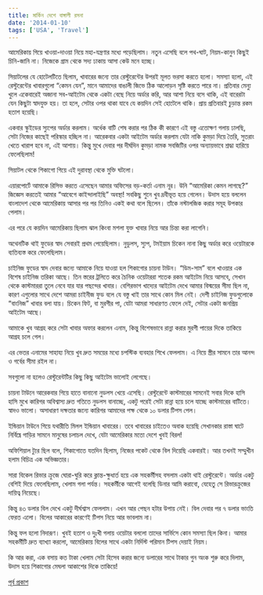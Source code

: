 ```yaml
---
title: মার্কিন দেশে বাঙ্গালী রসনা
date: '2014-01-10'
tags: ['USA', 'Travel']
---
```



আমেরিকায় গিয়ে খাওয়া-দাওয়া নিয়ে মহা-যন্ত্রণার মধ্যে পড়েছিলাম। নতুন এসেছি বলে পথ-ঘাট, নিয়ম-কানুন কিছুই চিনি-জানি না। নিজেকে গ্রাম থেকে সদ্য ঢাকায় আসা কেউ মনে হচ্ছে।

 

সিয়াটলের যে হোটেলটিতে ছিলাম, খাবারের জন্যে তার রেস্টুরেন্টের উপরই মূলত ভরসা করতে হলো। সমস্যা হলো, এই রেস্টুরেন্টের খাবারগুলো “কেমন যেন”, মানে আমাদের বাঙালী জিভে ঠিক আলোড়ন সৃষ্টি করতে পারে না। প্রতিবার মেন্যু খুলে একেবারেই অজানা সব-আইটেম থেকে একটা বেছে নিয়ে অর্ডার করি, আর আশা নিয়ে বসে থাকি, এই বারেরটা যেন কিছুটা স্বাদযুক্ত হয়। তা হলে, সেটার ওপর থাকা যাবে যে কয়দিন সেই হোটেলে থাকি। প্রায় প্রতিবারই চুড়ান্ত রকম হতাশ হয়েছি।

 

একবার স্কুইডের স্যুপের অর্ডার করলাম। অর্ধেক বাটি শেষ করার পর ঠিক কী কারণে এই বস্তু এতোক্ষণ গলায় ঢালছি, সেটা নিজের কাছেই পরিস্কার হচ্ছিল না। আরেকবার একটা আইটেম অর্ডার করলাম যেটা নাকি কুমড়া দিয়ে তৈরি, সুতরাং খেতে খারাপ হবে না, এই আশায়। কিন্তু মুখে দেবার পর দীর্ঘদিন কুমড়া নামক সবজিটির ওপর অন্যায়ভাবে শ্রদ্ধা হারিয়ে ফেলেছিলাম!

 

সিয়াটল থেকে শিকাগো গিয়ে এই দুরাবস্থা থেকে মুক্তি ঘটলো।

 

এয়ারপোর্টে আমাকে রিসিভ করতে এসেছেন আমার অফিসের বড়-কর্তা এনাম নূর। উনি “আমেরিকা কেমন লাগছে?” জিজ্ঞেস করতেই আমার “আবেগে কাইন্দালাইছি” অবস্থা! সবকিছু শুনে খুব দ্রবীভূত হয়ে গেলেন। উদাস হয়ে বললেন বাংলাদেশ থেকে আমেরিকায় আসার পর পর তিনিও একই কথা বলে ছিলেন। তাঁকে নস্টালজিক করার সমূহ উপকার পেলাম।

 

এর পরে যে কয়দিন আমেরিকায় ছিলাম ঝাল কিংবা মশলা যুক্ত খাবার নিয়ে আর চিন্তা করা লাগেনি। 

 

অথেনটিক থাই ফুডের স্বাদ সেবারই প্রথম পেয়েছিলাম। নুডুলস, স্যুপ, টমইয়াম চিকেন নানা কিছু অর্ডার করে ওয়েটারকে ব্যতিব্যস্ত করে ফেলেছিলাম।

 

চাইনিজ ফুডের স্বাদ দেবার জন্যে আমাকে নিয়ে যাওয়া হল শিকাগোর চায়না টাউন। “ডিম-সাম” বলে খাওয়ার এক বিশেষ চাইনিজ তরিকা আছে। তিন স্তরের ট্রলিতে করে চৈনিক ওয়েটাররা শতেক রকম আইটেম নিয়ে আসবে, সেখান থেকে কাস্টমাররা তুলে নেবে যার যার পছন্দের খাবার। বেশিরভাগ খাদ্যের আইটেম দেখে আমার বিস্ময়ের সীমা ছিল না, কারণ এগুলোর সাথে দেশে আমরা চাইনীজ ফুড বলে যে বস্তু খাই তার সাথে কোন মিল নেই। দেশী চাইনিজ ফুডগুলোকে “বাংনিজ” খাবার বলা যায়। চিকেন ফিট, বা মুরগীর পা, যেটা আমরা সাধারণত ফেলে দেই, সেটার একটা জনপ্রিয় আইটেম আছে।

 

আমাকে খুব আগ্রহ করে সেটা খাবার অফার করলেন এনাম, কিন্তু বিশেষভাবে রান্না করার মুরগী পায়ের দিকে তাকিয়ে আগ্রহ চলে গেল।

 

এর ভেতর এনামের সাহায্য নিয়ে খুব দ্রুত সময়ের মধ্যে চপস্টিক ব্যবহার শিখে ফেললাম। এ নিয়ে স্ত্রীর সামনে তার আনন্দ ও গর্বের সীমা রইল না।

 

সবগুলো না হলেও রেস্টুরেন্টটির কিছু কিছু আইটেম ভালোই লেগেছে।

 

চায়না টাউনে আরেকবার গিয়ে হাতে বানানো নুডলস খেয়ে এসেছি। রেস্টুরেন্টে কাস্টমারের সামনেই সবার দিকে হাসি হাসি মুখে কারিগর অবিশ্বাস্য দ্রুত গতিতে নুডলস বানাচ্ছে, একটু পরেই সেটা রান্না হয়ে চলে যাচ্ছে কাস্টমারের বাটিতে। স্বাদও ভালো। অসাধারণ দক্ষতার জন্যে কারিগর আমাদের পক্ষ থেকে ১০ ডলার টিপস পেল।

 

ইন্ডিয়ান টাউনে গিয়ে যথারীতি মিলল ইন্ডিয়ান খাবারের। তবে খাবারের চাইতেও অবাক হয়েছি সেখানকার রাস্তা ঘাটে নির্বিঘ্নে গাড়ির সামনে মানুষের চলাচল দেখে, যেটা আমেরিকার মতো দেশে খুবই বিরল!

 

অফিশিয়াল ট্যুর ছিল বলে, শিকাগোতে যতদিন ছিলাম, নিজের পকেট থেকে বিল দিয়েছি একবারই। আর তখনই সম্মুখীন হলাম বিচিত্র এক অভিজ্ঞতার।

 

সারা বিকেল রিভার ক্রুজে ঘোরা-ঘুরি করে ক্লান্ত-ক্ষুধার্ত হয়ে এক সহকর্মীসহ বসলাম একটা থাই রেস্টুরেন্টে। অর্ডার একটু বেশিই দিয়ে ফেলেছিলাম, খেলাম গলা পর্যন্ত। সহকর্মীকে আগেই বলেছি ডিনার আমি করাবো, যেহেতু সে রিভারক্রুজের দায়িত্ব নিয়েছে।

 

কিন্তু ৪৩ ডলার বিল দেখে একটু দীর্ঘশ্বাস ফেললাম। এখন আর পেছন হটার উপায় নেই। বিল দেবার পর ৭ ডলার ভাংতি ফেরত এলো। বিলের আকারের কারণেই টিপস নিয়ে আর ভাবলাম না।

 

কিন্তু ফল হলো নিদারূণ। খুবই হতাশ ও দুঃখী গলায় ওয়েটার বললো তাদের সার্ভিসে কোন সমস্যা ছিল কিনা। আমার সহকর্মীটি দ্রুত ব্যাখ্যা করলো, আমেরিকায় বিলের সাথে একটা নির্দিস্ট পরিমান টিপস দেয়াই নিয়ম।

 

কি আর করা, এক বসায় কত টাকা খেলাম সেটা হিসেব করার জন্যে ডলারের সাথে টাকার গুন অংক শুরু করে দিলাম, উদাস হয়ে শিকাগোর মেঘলা আকাশের দিকে তাকিয়ে!


[পূর্ব প্রকাশ](https://www.facebook.com/ashraful.alam/posts/10151844166850583)